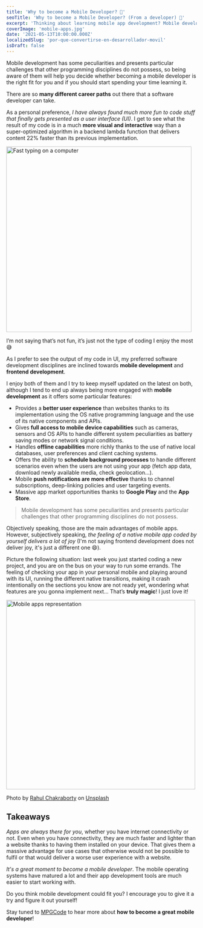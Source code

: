 ```yaml
---
title: 'Why to become a Mobile Developer? 📲'
seoTitle: 'Why to become a Mobile Developer? (From a developer) 📲'
excerpt: 'Thinking about learning mobile app development? Mobile development has peculiarities and present some challenges that other programming disciplines do not possess, so being aware of them will help you decide whether becoming a mobile developer is the right fit for you and if you should start spending your time learning it.'
coverImage: 'mobile-apps.jpg'
date: '2021-05-13T10:00:00.000Z'
localizedSlug: 'por-que-convertirse-en-desarrollador-movil'
isDraft: false
---
```


Mobile development has some peculiarities and presents particular challenges that other programming disciplines do not possess, so being aware of them will help you decide whether becoming a mobile developer is the right fit for you and if you should start spending your time learning it.

There are so **many different career paths** out there that a software developer can take.

As a personal preference, *I have always found much more fun to code stuff that finally gets presented as a user interface (UI)*. I get to see what the result of my code is in a much **more visual and interactive** way than a super-optimized algorithm in a backend lambda function that delivers content 22% faster than its previous implementation.

<img src="fast-typing.gif" alt="Fast typing on a computer" width="490" />

I’m not saying that’s not fun, it’s just not the type of coding I enjoy the most 😅

As I prefer to see the output of my code in UI, my preferred software development disciplines are inclined towards **mobile development** and **frontend development**.

I enjoy both of them and I try to keep myself updated on the latest on both, although I tend to end up always being more engaged with **mobile development** as it offers some particular features:

- Provides a **better user experience** than websites thanks to its implementation using the OS native programming language and the use of its native components and APIs.
- Gives **full access to mobile device capabilities** such as cameras, sensors and OS APIs to handle different system peculiarities as battery saving modes or network signal conditions.
- Handles **offline capabilities** more richly thanks to the use of native local databases, user preferences and client caching systems.
- Offers the ability to **schedule background processes** to handle different scenarios even when the users are not using your app (fetch app data, download newly available media, check geolocation...).
- Mobile **push notifications are more effective** thanks to channel subscriptions, deep-linking policies and user targeting events.
- Massive app market opportunities thanks to **Google Play** and the **App Store**.

> Mobile development has some peculiarities and presents particular challenges that other programming disciplines do not possess.

Objectively speaking, those are the main advantages of mobile apps. However, subjectively speaking, *the feeling of a native mobile app coded by yourself delivers a lot of joy* (I'm not saying frontend development does not deliver joy, it's just a different one 😄).

Picture the following situation: last week you just started coding a new project, and you are on the bus on your way to run some errands. The feeling of checking your app in your personal mobile and playing around with its UI, running the different native transitions, making it crash intentionally on the sections you know are not ready yet, wondering what features are you gonna implement next... That’s **truly magic**! I just love it!

<img src="mobile-apps.jpg" alt="Mobile apps representation" width="500" />

Photo by [Rahul Chakraborty](https://unsplash.com/@hckmstrrahul?utm_source=unsplash&amp;utm_medium=referral&amp;utm_content=creditCopyText) on [Unsplash](https://unsplash.com)

## Takeaways

*Apps are always there for you*, whether you have internet connectivity or not. Even when you have connectivity, they are much faster and lighter than a website thanks to having them installed on your device. That gives them a massive advantage for use cases that otherwise would not be possible to fulfil or that would deliver a worse user experience with a website.

*It's a great moment to become a mobile developer*. The mobile operating systems have matured a lot and their app development tools are much easier to start working with.

Do you think mobile development could fit you? I encourage you to give it a try and figure it out yourself!

Stay tuned to [MPGCode](https://mpgcode.com) to hear more about **how to become a great mobile developer**!
